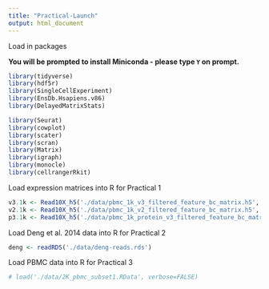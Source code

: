 ```yaml
---
title: "Practical-Launch"
output: html_document
---
```


Load in packages

**You will be prompted to install Miniconda - please type `Y` on prompt.**

```r
library(tidyverse)
library(hdf5r)
library(SingleCellExperiment)
library(EnsDb.Hsapiens.v86)
library(DelayedMatrixStats)

library(Seurat)
library(cowplot)
library(scater)
library(scran)
library(Matrix)
library(igraph)
library(monocle)
library(cellrangerRkit)
```

Load expression matrices into R for Practical 1

```r
v3.1k <- Read10X_h5('./data/pbmc_1k_v3_filtered_feature_bc_matrix.h5', use.names = T)
v2.1k <- Read10X_h5('./data/pbmc_1k_v2_filtered_feature_bc_matrix.h5', use.names = T)
p3.1k <- Read10X_h5('./data/pbmc_1k_protein_v3_filtered_feature_bc_matrix.h5', use.names = T)
```

Load Deng et al. 2014 data into R for Practical 2

```r
deng <- readRDS('./data/deng-reads.rds')
```

Load PBMC data into R for Practical 3

```r
# load('./data/2K_pbmc_subset1.RData', verbose=FALSE)
```



